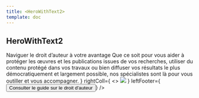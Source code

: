 ```yaml
---
title: <HeroWithText2>
template: doc
---
```



<Section>

# HeroWithText2

</Section>

<Section bg="rose300">
  <HeroWithText2
    leftColl={
      <>
        <Typography variant="h2">Naviguer le droit d’auteur à votre avantage</Typography>
        <Typography>Que ce soit pour vous aider à protéger les œuvres et les publications issues de vos recherches, utiliser du contenu protégé dans vos travaux ou bien diffuser vos résultats le plus démocratiquement et largement possible, nos spécialistes sont là pour vous outiller et vous accompagner.</Typography>
      </>
    }
    rightColl={
      <>
        <Grid container spacing={2}>
          <Grid size={12}><img src={mockContent2} style={{width: '100%', height: 'auto'}} /></Grid>
        </Grid>
      </>
    }
    leftFooter={<Button primary href="#">Consulter le guide sur le droit d'auteur</Button>}
  />

</Section>